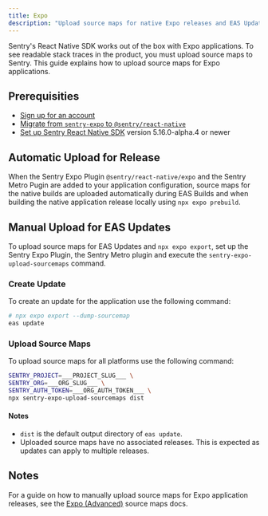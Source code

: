 ```yaml
---
title: Expo
description: "Upload source maps for native Expo releases and EAS Update."
---
```


Sentry's React Native SDK works out of the box with Expo applications. To see readable stack traces in the product, you must upload source maps to Sentry. This guide explains how to upload source maps for Expo applications.

## Prerequisities

- [Sign up for an account](https://sentry.io/signup/)
- [Migrate from `sentry-expo` to `@sentry/react-native`](/platforms/react-native/migration/sentry-expo/)
- [Set up Sentry React Native SDK](/platforms/react-native/manual-setup/expo/) version 5.16.0-alpha.4 or newer

<OrgAuthTokenNote />

<Include name="react-native-sourcemaps-expo-common-instructions.mdx" />

## Automatic Upload for Release

When the Sentry Expo Plugin `@sentry/react-native/expo` and the Sentry Metro Pugin are added to your application configuration, source maps for the native builds are uploaded automatically during EAS Builds and when building the native application release locally using `npx expo prebuild`.

## Manual Upload for EAS Updates

To upload source maps for EAS Updates and `npx expo export`, set up the Sentry Expo Plugin, the Sentry Metro plugin and execute the `sentry-expo-upload-sourcemaps` command.

### Create Update

To create an update for the application use the following command:

```bash
# npx expo export --dump-sourcemap
eas update
```

### Upload Source Maps

To upload source maps for all platforms use the following command:

```bash
SENTRY_PROJECT=___PROJECT_SLUG___ \
SENTRY_ORG=___ORG_SLUG___ \
SENTRY_AUTH_TOKEN=___ORG_AUTH_TOKEN___ \
npx sentry-expo-upload-sourcemaps dist
```

#### Notes

- `dist` is the default output directory of `eas update`.
- Uploaded source maps have no associated releases. This is expected as updates can apply to multiple releases.

## Notes

For a guide on how to manually upload source maps for Expo application releases, see the [Expo (Advanced)](/platforms/react-native/sourcemaps/uploading/expo-advanced/) source maps docs.
